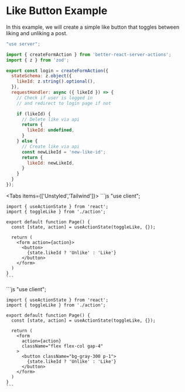 
# Like Button Example

In this example, we will create a simple like button that toggles between liking and unliking a post.
 
```js
"use server";

import { createFormAction } from 'better-react-server-actions';
import { z } from 'zod';

export const login = createFormAction({
  stateSchema: z.object({
    likeId: z.string().optional(),
  }),
  requestHandler: async ({ likeId }) => {
    // Check if user is logged in
    // and redirect to login page if not

    if (likeId) {
      // Delete like via api
      return {
        likeId: undefined,
      }
    } else {
      // Create like via api
      const newLikeId = 'new-like-id';
      return {
        likeId: newLikeId,
      }
    }
  }
});
```


<Tabs items={['Unstyled','Tailwind']}>
  <Tab>
    ```js
    "use client";
     
    import { useActionState } from 'react';
    import { toggleLike } from './action';
     
    export default function Page() {
      const [state, action] = useActionState(toggleLike, {});
     
      return (
        <form action={action}>
          <button>
            {state.likeId ? 'Unlike' : 'Like'}
          </button>
        </form>
      )
    }
    ```
  </Tab>
  <Tab>
    ```js
    "use client";
     
    import { useActionState } from 'react';
    import { toggleLike } from './action';
     
    export default function Page() {
      const [state, action] = useActionState(toggleLike, {});
     
      return (
        <form 
          action={action} 
          className="flex flex-col gap-4"
        >
          <button className="bg-gray-300 p-1">
            {state.likeId ? 'Unlike' : 'Like'}
          </button>
        </form>
      )
    }
    ```
  </Tab>
</Tabs>
